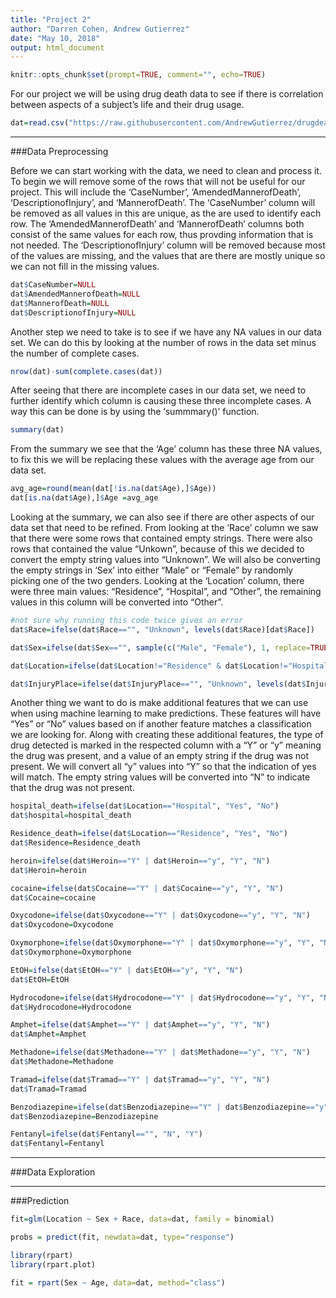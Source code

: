 ```yaml
---
title: "Project 2"
author: "Darren Cohen, Andrew Gutierrez"
date: "May 10, 2018"
output: html_document
---
```


<!-- change echo=FALSE to echo=TRUE to show code -->
```r
knitr::opts_chunk$set(prompt=TRUE, comment="", echo=TRUE)
```

For our project we will be using drug death data to see if there is correlation between aspects of a subject's life and their drug usage.

```r
dat=read.csv("https://raw.githubusercontent.com/AndrewGutierrez/drugdeaths/master/Accidental_Drug_Related_Deaths__2012-2017.csv")
```

***

###Data Preprocessing

Before we can start working with the data, we need to clean and process it. To begin we will remove some of the rows that will not be useful for our project. This will include the 'CaseNumber', 'AmendedMannerofDeath', 'DescriptionofInjury', and 'MannerofDeath'. The 'CaseNumber' column will be removed as all values in this are unique, as the are used to identify each row. The 'AmendedMannerofDeath' and 'MannerofDeath' columns both consist of the same values for each row, thus provding information that is not needed. The 'DescriptionofInjury' column will be removed because most of the values are missing, and the values that are there are mostly unique so we can not fill in the missing values.

```r
dat$CaseNumber=NULL
dat$AmendedMannerofDeath=NULL
dat$MannerofDeath=NULL
dat$DescriptionofInjury=NULL
```

Another step we need to take is to see if we have any NA values in our data set. We can do this by looking at the number of rows in the data set minus the number of complete cases.

```r
nrow(dat)-sum(complete.cases(dat))
```

After seeing that there are incomplete cases in our data set, we need to further identify which column is causing these three incomplete cases. A way this can be done is by using the 'summmary()' function.

```r
summary(dat)
```

From the summary we see that the 'Age' column has these three NA values, to fix this we will be replacing these values with the average age from our data set.

```r
avg_age=round(mean(dat[!is.na(dat$Age),]$Age))
dat[is.na(dat$Age),]$Age =avg_age
```

Looking at the summary, we can also see if there are other aspects of our data set that need to be refined. From looking at the 'Race' column we saw that there were some rows that contained empty strings. There were also rows that contained the value "Unkown", because of this we decided to convert the empty string values into "Unknown". We will also be converting the empty strings in 'Sex' into either "Male" or "Female" by randomly picking one of the two genders. Looking at the 'Location' column, there were three main values: "Residence", "Hospital", and "Other", the remaining values in this column will be converted into "Other".

```r
#not sure why running this code twice gives an error
dat$Race=ifelse(dat$Race=="", "Unknown", levels(dat$Race)[dat$Race])

dat$Sex=ifelse(dat$Sex=="", sample(c("Male", "Female"), 1, replace=TRUE), levels(dat$Sex)[dat$Sex])

dat$Location=ifelse(dat$Location!="Residence" & dat$Location!="Hospital", "Other", levels(dat$Location)[dat$Location])

dat$InjuryPlace=ifelse(dat$InjuryPlace=="", "Unknown", levels(dat$InjuryPlace)[dat$InjuryPlace])
```

Another thing we want to do is make additional features that we can use when using machine learning to make predictions. These features will have "Yes" or "No" values based on if another feature matches a classification we are looking for. Along with creating these additional features, the type of drug detected is marked in the respected column with a "Y" or "y" meaning the drug was present, and a value of an empty string if the drug was not present. We will convert all "y" values into "Y" so that the indication of yes will match. The empty string values will be converted into "N" to indicate that the drug was not present.  

```r
hospital_death=ifelse(dat$Location=="Hospital", "Yes", "No")
dat$hospital=hospital_death

Residence_death=ifelse(dat$Location=="Residence", "Yes", "No")
dat$Residence=Residence_death

heroin=ifelse(dat$Heroin=="Y" | dat$Heroin=="y", "Y", "N")
dat$Heroin=heroin

cocaine=ifelse(dat$Cocaine=="Y" | dat$Cocaine=="y", "Y", "N")
dat$Cocaine=cocaine

Oxycodone=ifelse(dat$Oxycodone=="Y" | dat$Oxycodone=="y", "Y", "N")
dat$Oxycodone=Oxycodone

Oxymorphone=ifelse(dat$Oxymorphone=="Y" | dat$Oxymorphone=="y", "Y", "N")
dat$Oxymorphone=Oxymorphone

EtOH=ifelse(dat$EtOH=="Y" | dat$EtOH=="y", "Y", "N")
dat$EtOH=EtOH

Hydrocodone=ifelse(dat$Hydrocodone=="Y" | dat$Hydrocodone=="y", "Y", "N")
dat$Hydrocodone=Hydrocodone

Amphet=ifelse(dat$Amphet=="Y" | dat$Amphet=="y", "Y", "N")
dat$Amphet=Amphet

Methadone=ifelse(dat$Methadone=="Y" | dat$Methadone=="y", "Y", "N")
dat$Methadone=Methadone

Tramad=ifelse(dat$Tramad=="Y" | dat$Tramad=="y", "Y", "N")
dat$Tramad=Tramad

Benzodiazepine=ifelse(dat$Benzodiazepine=="Y" | dat$Benzodiazepine=="y" | dat$Benzodiazepine==" Y", "Y", "N")
dat$Benzodiazepine=Benzodiazepine

Fentanyl=ifelse(dat$Fentanyl=="", "N", "Y")
dat$Fentanyl=Fentanyl
```

***

###Data Exploration

***

###Prediction

```R
fit=glm(Location ~ Sex + Race, data=dat, family = binomial)

```

```r
probs = predict(fit, newdata=dat, type="response")
```

```r
library(rpart)
library(rpart.plot)

```

```r
fit = rpart(Sex ~ Age, data=dat, method="class")
```







